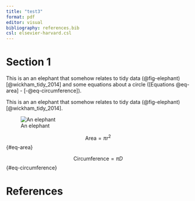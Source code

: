 ```yaml
---
title: "test3"
format: pdf
editor: visual
bibliography: references.bib
csl: elsevier-harvard.csl
---
```


# Section 1

This is an an elephant that somehow relates to tidy data (@fig-elephant) [@wickham_tidy_2014] and some equations about a circle ([Equations @eq-area] - [-@eq-circumference]).

This is an an elephant that somehow relates to tidy data (@fig-elephant)[@wickham_tidy_2014].

![An elephant](crossref-figure.png){#fig-elephant}

$$
{\text{Area} = {\pi}r^2}
$$ {#eq-area}

$$
{\text{Circumference} = {\pi}D}
$$ {#eq-circumference}

# References

::: {#refs}
:::
